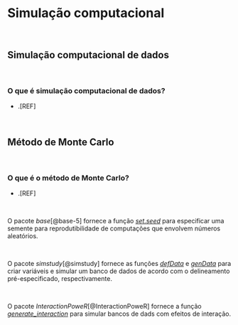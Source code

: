 # **Simulação computacional** {#simulacao-computacional}

<br>

## Simulação computacional de dados {#simulacao-computacional-dados}

<br>

### O que é simulação computacional de dados?

-   .[REF]

<br>

## Método de Monte Carlo {#monte-carlo}

<br>

### O que é o método de Monte Carlo?

-   .[REF]

<br>

::: {.infobox .Rlogo data-latex="{images/Rlogo}"}
O pacote *base*[@base-5] fornece a função [*set.seed*](https://www.rdocumentation.org/packages/base/versions/3.6.2/topics/Random) para especificar uma semente para reprodutibilidade de computações que envolvem números aleatórios.
:::

<br>

::: {.infobox .Rlogo data-latex="{images/Rlogo}"}
O pacote *simstudy*[@simstudy] fornece as funções [*defData*](https://www.rdocumentation.org/packages/simstudy/versions/0.7.0/topics/defData) e [*genData*](https://www.rdocumentation.org/packages/simstudy/versions/0.7.0/topics/genData) para criar variáveis e simular um banco de dados de acordo com o delineamento pré-especificado, respectivamente.
:::

<br>

::: {.infobox .Rlogo data-latex="{images/Rlogo}"}
O pacote *InteractionPoweR*[@InteractionPoweR] fornece a função [*generate_interaction*](https://www.rdocumentation.org/packages/InteractionPoweR/versions/0.2.1/topics/generate_interaction) para simular bancos de dads com efeitos de interação.
:::

<br>
